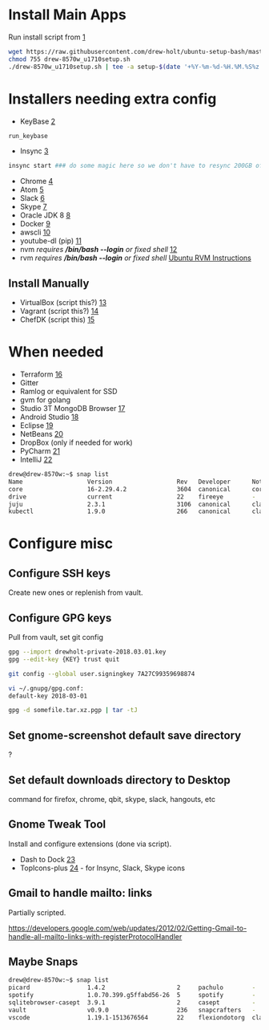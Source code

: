 =Install Main Apps=
Run install script from [https://github.com/drew-holt/ubuntu-setup-bash/blob/master/drew-8570w_u1710setup.sh]
<syntaxhighlight lang=bash>
wget https://raw.githubusercontent.com/drew-holt/ubuntu-setup-bash/master/drew-8570w_setup.sh
chmod 755 drew-8570w_u1710setup.sh
./drew-8570w_u1710setup.sh | tee -a setup-$(date '+%Y-%m-%d-%H.%M.%S%z').log
</syntaxhighlight>

= Installers needing extra config =
* KeyBase [https://keybase.io]
<syntaxhighlight lang=bash>
run_keybase
</syntaxhighlight>

* Insync [https://www.insynchq.com/downloads]
<syntaxhighlight lang=bash>
insync start ### do some magic here so we don't have to resync 200GB of google drive
</syntaxhighlight>

* Chrome [https://www.google.com/chrome/]
* Atom [https://atom.io/]
* Slack [https://slack.com/downloads/linux]
* Skype [https://www.skype.com/en/get-skype/skype-for-linux/]
* Oracle JDK 8 [https://www.digitalocean.com/community/tutorials/how-to-install-java-with-apt-get-on-ubuntu-16-04]
* Docker [https://docs.docker.com/install/linux/docker-ce/ubuntu/#upgrade-docker-ce]
* awscli [https://aws.amazon.com/cli/]
* youtube-dl (pip) [https://rg3.github.io/youtube-dl/]
* nvm ''requires '''/bin/bash --login''' or fixed shell'' [https://github.com/creationix/nvm]
* rvm ''requires '''/bin/bash --login''' or fixed shell'' [https://github.com/rvm/ubuntu_rvm Ubuntu RVM Instructions]

== Install Manually ==
* VirtualBox (script this?) [https://www.virtualbox.org/]
* Vagrant (script this?) [https://www.vagrantup.com/]
* ChefDK (script this) [https://downloads.chef.io/chefdk]

= When needed =
* Terraform [https://www.terraform.io/] 
* Gitter
* Ramlog or equivalent for SSD
* gvm for golang
* Studio 3T MongoDB Browser [https://studio3t.com/download/]
* Android Studio [https://developer.android.com/studio/index.html]
* Eclipse [https://www.eclipse.org/]
* NetBeans [https://netbeans.org/downloads/]
* DropBox (only if needed for work)
* PyCharm [https://www.jetbrains.com/pycharm/download/#section=linux]
* IntelliJ [https://www.jetbrains.com/idea/download/]

<syntaxhighlight lang=bash>
drew@drew-8570w:~$ snap list
Name                  Version                  Rev   Developer      Notes
core                  16-2.29.4.2              3604  canonical      core
drive                 current                  22    fireeye        -
juju                  2.3.1                    3106  canonical      classic
kubectl               1.9.0                    266   canonical      classic
</syntaxhighlight>

=Configure misc=
==Configure SSH keys==
Create new ones or replenish from vault.

==Configure GPG keys==
Pull from vault, set git config
<syntaxhighlight lang=bash>
gpg --import drewholt-private-2018.03.01.key
gpg --edit-key {KEY} trust quit

git config --global user.signingkey 7A27C99359698874

vi ~/.gnupg/gpg.conf:
default-key 2018-03-01

gpg -d somefile.tar.xz.pgp | tar -tJ
</syntaxhighlight>

==  Set gnome-screenshot default save directory ==
?

==Set default downloads directory to Desktop==
command for firefox, chrome, qbit, skype, slack, hangouts, etc

== Gnome Tweak Tool ==
Install and configure extensions (done via script).
* Dash to Dock [https://extensions.gnome.org/extension/307/dash-to-dock/]
* TopIcons-plus [https://extensions.gnome.org/extension/1031/topicons/] - for Insync, Slack, Skype icons

==Gmail to handle mailto: links==
Partially scripted.

https://developers.google.com/web/updates/2012/02/Getting-Gmail-to-handle-all-mailto-links-with-registerProtocolHandler

==Maybe Snaps==
<syntaxhighlight lang=bash>
drew@drew-8570w:~$ snap list
picard                1.4.2                    2     pachulo        -
spotify               1.0.70.399.g5ffabd56-26  5     spotify        -
sqlitebrowser-casept  3.9.1                    2     casept         -
vault                 v0.9.0                   236   snapcrafters   -
vscode                1.19.1-1513676564        22    flexiondotorg  classic
</syntaxhighlight>